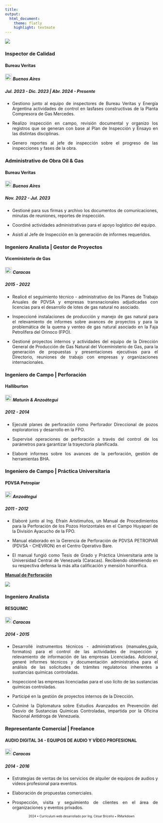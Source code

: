 ```yaml
---
title: 
output:
  html_document:
    theme: flatly
    highlight: textmate
---
```



![](IMÁGENES/Petróleo.png)

<style>
body {
  text-align: justify;
}
</style>


### **Inspector de Calidad**       
#### **Bureau Veritas**  
##### <img src="IMÁGENES/argentina.png" width="22" height="22"> Buenos Aires
##### Jul. 2023 - Dic. 2023 | Abr. 2024 - Presente

- Gestiono junto al equipo de inspectores de Bureau Veritas y Energía Argentina actividades de control en lasfases constructivas de la Planta Compresora de Gas Mercedes. 

- Realizo inspección en campo, revisión documental y organizo los registros que se generan con base al Plan de Inspección y Ensayo en las distintas disciplinas.

- Genero reportes al jefe de inspección sobre el progreso de las inspecciones y fases de la obra.


### **Administrativo de Obra Oil & Gas**                          
#### **Bureau Veritas** 
##### <img src="IMÁGENES/argentina.png" width="22" height="22"> Buenos Aires
##### Nov. 2022 - Jul. 2023 

- Gestioné para sus firmas y archivo los documentos de comunicaciones, minutas de reuniones, reportes de
inspección. 

- Coordiné actividades administrativas para el apoyo logístico del equipo. 

- Asistí al Jefe de Inspección en la generación de informes requeridos.


### **Ingeniero Analista | Gestor de Proyectos**                  
#### **Viceministerio de Gas**
##### <img src="IMÁGENES/venezuela.png" width="22" height="22"> Caracas
##### 2015 - 2022


- Realicé el seguimiento técnico - administrativo de los Planes de Trabajo Anuales de PDVSA y empresas transnacionales adjudicadas con licencias para el desarrollo de lotes de gas natural no asociado.

- Inspeccioné instalaciones de producción y manejo de gas natural para el relevamiento de informes sobre avances de proyectos y para la problemática de la quema y venteo de gas natural asociado en la Faja Petrolífera del Orinoco (FPO). 

- Gestioné proyectos internos y actividades del equipo de la Dirección General de Producción de Gas Natural del Viceministerio de Gas, para la generación de propuestas y presentaciones ejecutivas para el Directorio, reuniones de trabajo con empresas y organizaciones internacionales.


### **Ingeniero de Campo | Perforación**                           
#### **Halliburton**
##### <img src="IMÁGENES/venezuela.png" width="22" height="22"> Maturín & Anzoátegui
##### 2012 - 2014

- Ejecuté planes de perforación como Perforador Direccional de pozos exploratorios y desarrollo en la FPO.

- Supervisé operaciones de perforación a través del control de los parámetros para garantizar la  trayectoria planificada.

- Elaboré informes sobre los avances de la perforación, gestión de herramientas BHA.


### **Ingeniero de Campo | Práctica Universitaria**                
#### **PDVSA Petropiar** 
##### <img src="IMÁGENES/venezuela.png" width="22" height="22"> Anzoátegui
##### 2011 - 2012

- Elaboré junto al Ing. Efraín Aristimuños, un Manual de Procedimientos para la Perforación de los Pozos Horizontales en el Campo Huyaparí de la División Ayacucho de la FPO. 

- Manual elaborado en la Gerencia de Perforación de PDVSA PETROPIAR (PDVSA - CHEVRON) en el Centro Operativo Bare.

- El manual fungió como Tesis de Grado y Práctica Universitaria ante la Universidad Central de Venezuela (Caracas). Recibiendo obteniendo en su respectiva defensa la más alta calificación y mensión honorífica.

[**Manual de Perforación**](http://saber.ucv.ve/handle/10872/2873) 


![](IMÁGENES/Otros.png)

### **Ingeniero Analista**      
#### **RESQUIMC**  
##### <img src="IMÁGENES/venezuela.png" width="22" height="22"> Caracas
##### 2014 - 2015

- Desarrollé instrumentos técnicos - administrativos (manuales,guía, formatos) para el control de las actividades de inspección y relevamiento de información de las empresas Licenciadas. Adicional, generé informes técnicos y documentación administrativa para el análisis de las solicitudes de trámites regulatorios inherentes a sustancias químicas controladas.

- Inspeccioné las empresas licenciadas para el uso lícito de las sustancias químicas controladas.

- Participé en la gestión de proyectos internos de la Dirección.

- Culminé la Diplomatura sobre Estudios Avanzados en Prevención del Desvío de Sustancias Químicas Controladas, impartida por la Oficina Nacional Antidroga de Venezuela.


### **Representante Comercial | Freelance**      
#### **AUDIO DIGITAL 34 - EQUIPOS DE AUDIO Y VÍDEO PROFESIONAL**  
##### <img src="IMÁGENES/venezuela.png" width="22" height="22"> Caracas
##### 2014 - 2016

- Estrategias de ventas de los servicios de alquiler de equipos de audios y vídeos profesional para eventos.

- Elaboración de propuestas comerciales.

- Prospección, visita y seguimiento de clientes en el área de organizaciones y eventos privados.



<footer style="text-align: center;">
<p style="font-size: x-small;"> 2024 • Currículum web desarrollado por Ing. César Briceño  • RMarkdown </p>
</footer>